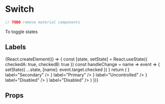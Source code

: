 
<Meta title="components|Switch" component={Switch} />

# Switch

```js
// TODO remove material components
```

To toggle states

<Preview>
  <Story name="default">
    <Switch
      defaultChecked
      value="checkedF"
      color="default"
      inputProps={{ "aria-label": "checkbox with default color" }}
    />
  </Story>
  <Story name="primary">
    <Switch
      onChange={action("checkedB")}
      value="checkedB"
      color="primary"
      inputProps={{ "aria-label": "primary checkbox" }}
    />
  </Story>
  <Story name="secondary">
    <Switch
      onChange={action("checkedA")}
      value="checkedA"
      inputProps={{ "aria-label": "secondary checkbox" }}
    />
  </Story>
  <Story name="controlled">
    <Switch value="true" />
  </Story>
  <Story name="disabled">
    <Switch
      disabled={true}
      value="checkedD"
      inputProps={{ "aria-label": "disabled checkbox" }}
    />
  </Story>
  <Story name="checked">
    <Switch disabled={true} checked={true} />
  </Story>
</Preview>

## Labels

<Preview>
  <Story name="labels">
    {React.createElement(() => {
      const [state, setState] = React.useState({
        checkedA: true,
        checkedB: true
      })
      const handleChange = name => event => {
        setState({ ...state, [name]: event.target.checked })
      }
      return (
        <FormGroup row>
          <FormControlLabel
            control={
              <Switch
                checked={state.checkedA}
                onChange={handleChange("checkedA")}
                value="checkedA"
              />
            }
            label="Secondary"
          />
          <FormControlLabel
            control={
              <Switch
                checked={state.checkedB}
                onChange={handleChange("checkedB")}
                value="checkedB"
                color="primary"
              />
            }
            label="Primary"
          />
          <FormControlLabel
            control={<Switch value="checkedC" />}
            label="Uncontrolled"
          />
          <FormControlLabel
            disabled
            control={<Switch value="checkedD" />}
            label="Disabled"
          />
          <FormControlLabel
            disabled
            control={<Switch checked value="checkedE" />}
            label="Disabled"
          />
        </FormGroup>
      )
    })}
  </Story>
</Preview>

## Props

<Props of={Switch} />
